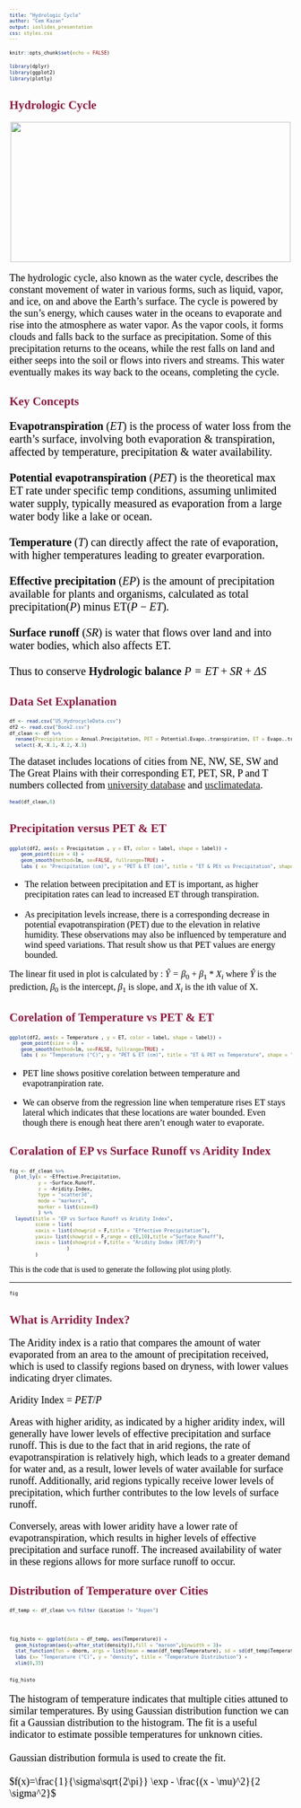 ```yaml
---
title: "Hydrologic Cycle"
author: "Cem Kazan"
output: ioslides_presentation 
css: styles.css
---
```


<style>
pre {
    line-height: 2.0em;
    font-size: 10px;
}
body p, div, h1, h2, h3, h4, h5 {
color: black;
font-family: Time New Roman;
}
slides > slide.title-slide hgroup h1 {
color: #8C1D40; 
}
h2 {
color: #8C1D40; 
}
p {
font-size = 12px
}
</style>


```r
knitr::opts_chunk$set(echo = FALSE)
```
```r
library(dplyr)
library(ggplot2)
library(plotly)
```

## Hydrologic Cycle
<p style="text-align:center;">
<img src="Hydrologicycle.png" width="500" height="250">
</p>
<p style="font-size:18px;">
The hydrologic cycle, also known as the water cycle, describes the constant movement of water in various forms, such as liquid, vapor, and ice, on and above the Earth's surface. The cycle is powered by the sun's energy, which causes water in the oceans to evaporate and rise into the atmosphere as water vapor. As the vapor cools, it forms clouds and falls back to the surface as precipitation. Some of this precipitation returns to the oceans, while the rest falls on land and either seeps into the soil or flows into rivers and streams. This water eventually makes its way back to the oceans, completing the cycle.
</p>



## Key Concepts

<p style="font-size:20px;">
**Evapotranspiration** ($ET$) is the process of water loss from the earth's surface, involving both evaporation & transpiration, affected by temperature, precipitation & water availability.
<br><br>
**Potential evapotranspiration** ($PET$) is the theoretical max ET rate under specific temp conditions, assuming unlimited water supply, typically measured as evaporation from a large water body like a lake or ocean.
<br><br>
**Temperature** ($T$) can directly affect the rate of evaporation, with higher temperatures leading to greater evarporation.
<br><br>
**Effective precipitation** ($EP$) is the amount of precipitation available for plants and organisms, calculated as total precipitation($P$) minus ET($P-ET$). 
<br><br>
**Surface runoff** ($SR$) is water that flows over land and into water bodies, which also affects ET.
<br><br>
Thus to conserve **Hydrologic balance**
$P=ET+SR+\Delta S$
</p>

## Data Set Explanation 
```r
df <- read.csv("US_HydrocycleData.csv")
df2 <- read.csv("Book2.csv")
df_clean <- df %>% 
  rename(Precipitation = Annual.Precipitation, PET = Potential.Evapo..transpiration, ET = Evapo..transpiration) %>% 
  select(-X,-X.1,-X.2,-X.3)
```
<font size="4">
The dataset includes locations of cities from NE, NW, SE, SW and The Great Plains with their corresponding ET, PET, SR, P and T numbers collected from  <a href="https://asu.maps.arcgis.com/apps/webappviewer/index.html?id=04928019f11f40128783f653f76efc3c">university database</a> and <a href="https://www.usclimatedata.com/climate/united-states/us"> usclimatedata</a>. 
</font>
```r
head(df_clean,6)
```

## Precipitation versus PET & ET

```r
ggplot(df2, aes(x = Precipitation , y = ET, color = label, shape = label)) +
    geom_point(size = 4) + 
    geom_smooth(method=lm, se=FALSE, fullrange=TRUE) +
    labs ( x= "Precipitation (cm)", y = "PET & ET (cm)", title = "ET & PEt vs Precipitation", shape = "ET", colour = "ET" ) 
```
<font size="3">

- The relation between precipitation and ET is important, as higher precipitation rates can lead to increased ET through transpiration.

- As precipitation levels increase, there is a corresponding decrease in potential evapotranspiration (PET) due to the elevation in relative humidity. These observations may also be influenced by temperature and wind speed variations. That result show us that PET values are energy bounded.

The linear fit used in plot is calculated by :
$\hat{Y} = \beta_0 + \beta_1*X_i$ 
where $\hat{Y}$ is the prediction, $\beta_0$ is the intercept, $\beta_1$ is slope, and $X_i$ is the ith value of X.
</font>


## Corelation of Temperature vs PET & ET
```r
ggplot(df2, aes(x = Temperature , y = ET, color = label, shape = label)) +
    geom_point(size = 4) + 
    geom_smooth(method=lm, se=FALSE, fullrange=TRUE) +
    labs ( x= "Temperature (°C)", y = "PET & ET (cm)", title = "ET & PET vs Temperature", shape = "ET", colour = "ET" )

```
<font size="3">

- PET line shows positive corelation between temperature and evapotranpiration rate.

- We can observe from the regression line when temperature rises ET stays lateral which indicates that these locations are water bounded. Even though there is enough heat there aren't enough water to evaporate. 
</font>

## Coralation of EP vs Surface Runoff vs Aridity Index

```r
fig <- df_clean %>% 
  plot_ly(x = ~Effective.Precipitation, 
          y = ~Surface.Runoff, 
          z = ~Aridity.Index,
          type = "scatter3d",
          mode = "markers",
          marker = list(size=8)
          ) %>% 
  layout(title = "EP vs Surface Runoff vs Aridity Index",
         scene = list(
         xaxis = list(showgrid = F,title = "Effective Precipitation"),
         yaxis= list(showgrid = F,range = c(0,10),title ="Surface Runoff"),
         zaxis = list(showgrid = F,title = "Aridity Index (PET/P)")
                    )
         )
```

This is the code that is used to generate the following plot using plotly. 

 ---

```r
fig
```

## What is Arridity Index? 
<font size="4">
The Aridity index is a ratio that compares the amount of water evaporated from an area to the amount of precipitation received, which is used to classify regions based on dryness, with lower values indicating dryer climates.

Aridity Index = $PET/P$

Areas with higher aridity, as indicated by a higher aridity index, will generally have lower levels of effective precipitation and surface runoff. This is due to the fact that in arid regions, the rate of evapotranspiration is relatively high, which leads to a greater demand for water and, as a result, lower levels of water available for surface runoff. Additionally, arid regions typically receive lower levels of precipitation, which further contributes to the low levels of surface runoff.

Conversely, areas with lower aridity have a lower rate of evapotranspiration, which results in higher levels of effective precipitation and surface runoff. The increased availability of water in these regions allows for more surface runoff to occur.
</font>

## Distribution of Temperature over Cities

```r
df_temp <- df_clean %>% filter (Location != "Aspen")


fig_histo <- ggplot(data = df_temp, aes(Temperature)) +
  geom_histogram(aes(y=after_stat(density)),fill = "maroon",binwidth = 3)+
  stat_function(fun = dnorm, args = list(mean = mean(df_temp$Temperature), sd = sd(df_temp$Temperature)), color = "black")+
  labs (x= "Temperature (°C)", y = "density", title = "Temperature Distribution") +
  xlim(0,35)

fig_histo
```

<p style="font-size:18px;">
The histogram of temperature indicates that multiple cities attuned to similar temperatures. By using Gaussian distribution function we can fit a Gaussian distribution to the histogram. The fit is a useful indicator to estimate possible temperatures for unknown cities.
<br><br>
Gaussian distribution formula is used to create the fit.
<br><br>
$f(x)=\frac{1}{\sigma\sqrt{2\pi}} \exp - \frac{(x - \mu)^2}{2 \sigma^2}$
</p>


